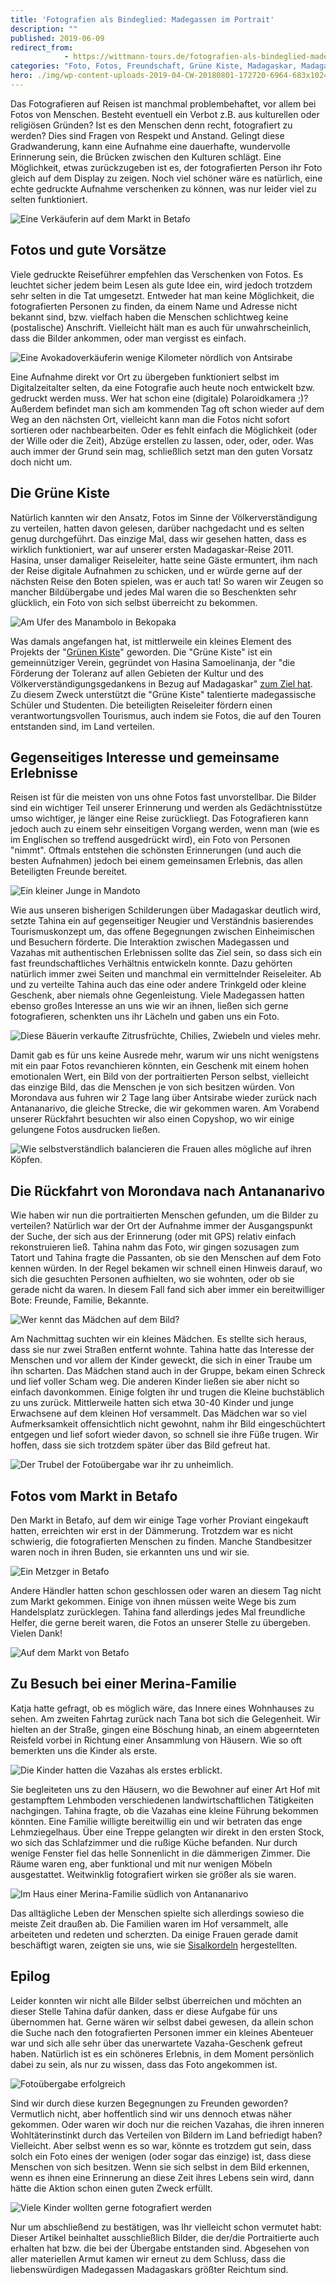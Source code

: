 ```yaml
---
title: 'Fotografien als Bindeglied: Madegassen im Portrait'
description: ""
published: 2019-06-09
redirect_from: 
            - https://wittmann-tours.de/fotografien-als-bindeglied-madegassen-im-portrait/
categories: "Foto, Fotos, Freundschaft, Grüne Kiste, Madagaskar, Madagaskar, Madegassen, nachhaltig, Portrait, Respekt, Tourismus"
hero: ./img/wp-content-uploads-2019-04-CW-20180801-172720-6964-683x1024.jpg
---
```

Das Fotografieren auf Reisen ist manchmal problembehaftet, vor allem bei Fotos von Menschen. Besteht eventuell ein Verbot z.B. aus kulturellen oder religiösen Gründen? Ist es den Menschen denn recht, fotografiert zu werden? Dies sind Fragen von Respekt und Anstand. Gelingt diese Gradwanderung, kann eine Aufnahme eine dauerhafte, wundervolle Erinnerung sein, die Brücken zwischen den Kulturen schlägt. Eine Möglichkeit, etwas zurückzugeben ist es, der fotografierten Person ihr Foto gleich auf dem Display zu zeigen. Noch viel schöner wäre es natürlich, eine echte gedruckte Aufnahme verschenken zu können, was nur leider viel zu selten funktioniert.

![Eine Verkäuferin auf dem Markt in Betafo](http://wittmann-tours.de/wp-content/uploads/2019/04/CW-20180803-080826-8329-683x1024.jpg)

<!--more-->

## Fotos und gute Vorsätze

Viele gedruckte Reiseführer empfehlen das Verschenken von Fotos. Es leuchtet sicher jedem beim Lesen als gute Idee ein, wird jedoch trotzdem sehr selten in die Tat umgesetzt. Entweder hat man keine Möglichkeit, die fotografierten Personen zu finden, da einem Name und Adresse nicht bekannt sind, bzw. vielfach haben die Menschen schlichtweg keine (postalische) Anschrift. Vielleicht hält man es auch für unwahrscheinlich, dass die Bilder ankommen, oder man vergisst es einfach.

![Eine Avokadoverkäuferin wenige Kilometer nördlich von Antsirabe](./img/wp-content-uploads-2019-04-CW-20180801-172720-6964-683x1024.jpg)

Eine Aufnahme direkt vor Ort zu übergeben funktioniert selbst im Digitalzeitalter selten, da eine Fotografie auch heute noch entwickelt bzw. gedruckt werden muss. Wer hat schon eine (digitale) Polaroidkamera ;)? Außerdem befindet man sich am kommenden Tag oft schon wieder auf dem Weg an den nächsten Ort, vielleicht kann man die Fotos nicht sofort sortieren oder nachbearbeiten. Oder es fehlt einfach die Möglichkeit (oder der Wille oder die Zeit), Abzüge erstellen zu lassen, oder, oder, oder. Was auch immer der Grund sein mag, schließlich setzt man den guten Vorsatz doch nicht um.

## Die Grüne Kiste

Natürlich kannten wir den Ansatz, Fotos im Sinne der Völkerverständigung zu verteilen, hatten davon gelesen, darüber nachgedacht und es selten genug durchgeführt. Das einzige Mal, dass wir gesehen hatten, dass es wirklich funktioniert, war auf unserer ersten Madagaskar-Reise 2011. Hasina, unser damaliger Reiseleiter, hatte seine Gäste ermuntert, ihm nach der Reise digitale Aufnahmen zu schicken, und er würde gerne auf der nächsten Reise den Boten spielen, was er auch tat! So waren wir Zeugen so mancher Bildübergabe und jedes Mal waren die so Beschenkten sehr glücklich, ein Foto von sich selbst überreicht zu bekommen.

![Am Ufer des Manambolo in Bekopaka](http://wittmann-tours.de/wp-content/uploads/2019/04/CW-20180808-072305-8846-1024x683.jpg)

Was damals angefangen hat, ist mittlerweile ein kleines Element des Projekts der "[Grünen Kiste](http://www.madagruenekiste.org/de/)" geworden. Die "Grüne Kiste" ist ein gemeinnütziger Verein, gegründet von Hasina Samoelinanja, der "die Förderung der Toleranz auf allen Gebieten der Kultur und des Völkerverständigungsgedankens in Bezug auf Madagaskar" [zum Ziel hat](http://www.madagruenekiste.org/files/upload_mada/NEUE_Satzung_6_05_2018.pdf). Zu diesem Zweck unterstützt die "Grüne Kiste" talentierte madegassische Schüler und Studenten. Die beteiligten Reiseleiter fördern einen verantwortungsvollen Tourismus, auch indem sie Fotos, die auf den Touren entstanden sind, im Land verteilen.

## Gegenseitiges Interesse und gemeinsame Erlebnisse

Reisen ist für die meisten von uns ohne Fotos fast unvorstellbar. Die Bilder sind ein wichtiger Teil unserer Erinnerung und werden als Gedächtnisstütze umso wichtiger, je länger eine Reise zurückliegt. Das Fotografieren kann jedoch auch zu einem sehr einseitigen Vorgang werden, wenn man (wie es im Englischen so treffend ausgedrückt wird), ein Foto von Personen "nimmt". Oftmals entstehen die schönsten Erinnerungen (und auch die besten Aufnahmen) jedoch bei einem gemeinsamen Erlebnis, das allen Beteiligten Freunde bereitet.

![Ein kleiner Junge in Mandoto](http://wittmann-tours.de/wp-content/uploads/2019/04/CW-20180803-103131-8351-683x1024.jpg)

Wie aus unseren bisherigen Schilderungen über Madagaskar deutlich wird, setzte Tahina ein auf gegenseitiger Neugier und Verständnis basierendes Tourismuskonzept um, das offene Begegnungen zwischen Einheimischen und Besuchern förderte. Die Interaktion zwischen Madegassen und Vazahas mit authentischen Erlebnissen sollte das Ziel sein, so dass sich ein fast freundschaftliches Verhältnis entwickeln konnte. Dazu gehörten natürlich immer zwei Seiten und manchmal ein vermittelnder Reiseleiter. Ab und zu verteilte Tahina auch das eine oder andere Trinkgeld oder kleine Geschenk, aber niemals ohne Gegenleistung. Viele Madegassen hatten ebenso großes Interesse an uns wie wir an ihnen, ließen sich gerne fotografieren, schenkten uns ihr Lächeln und gaben uns ein Foto.

![Diese Bäuerin verkaufte Zitrusfrüchte, Chilies, Zwiebeln und vieles mehr.](http://wittmann-tours.de/wp-content/uploads/2019/04/CW-20180803-080325-8320-1024x683.jpg)

Damit gab es für uns keine Ausrede mehr, warum wir uns nicht wenigstens mit ein paar Fotos revanchieren könnten, ein Geschenk mit einem hohen emotionalen Wert, ein Bild von der portraitierten Person selbst, vielleicht das einzige Bild, das die Menschen je von sich besitzen würden. Von Morondava aus fuhren wir 2 Tage lang über Antsirabe wieder zurück nach Antananarivo, die gleiche Strecke, die wir gekommen waren. Am Vorabend unserer Rückfahrt besuchten wir also einen Copyshop, wo wir einige gelungene Fotos ausdrucken ließen.

![Wie selbstverständlich balancieren die Frauen alles mögliche auf ihren Köpfen.](http://wittmann-tours.de/wp-content/uploads/2019/04/CW-20180810-084912-9153-1024x683.jpg)

## Die Rückfahrt von Morondava nach Antananarivo

Wie haben wir nun die portraitierten Menschen gefunden, um die Bilder zu verteilen? Natürlich war der Ort der Aufnahme immer der Ausgangspunkt der Suche, der sich aus der Erinnerung (oder mit GPS) relativ einfach rekonstruieren ließ. Tahina nahm das Foto, wir gingen sozusagen zum Tatort und Tahina fragte die Passanten, ob sie den Menschen auf dem Foto kennen würden. In der Regel bekamen wir schnell einen Hinweis darauf, wo sich die gesuchten Personen aufhielten, wo sie wohnten, oder ob sie gerade nicht da waren. In diesem Fall fand sich aber immer ein bereitwilliger Bote: Freunde, Familie, Bekannte.

![Wer kennt das Mädchen auf dem Bild?](http://wittmann-tours.de/wp-content/uploads/2019/04/CW-20180810-161144-7677-1024x683.jpg)

Am Nachmittag suchten wir ein kleines Mädchen. Es stellte sich heraus, dass sie nur zwei Straßen entfernt wohnte. Tahina hatte das Interesse der Menschen und vor allem der Kinder geweckt, die sich in einer Traube um ihn scharten. Das Mädchen stand auch in der Gruppe, bekam einen Schreck und lief voller Scham weg. Die anderen Kinder ließen sie aber nicht so einfach davonkommen. Einige folgten ihr und trugen die Kleine buchstäblich zu uns zurück. Mittlerweile hatten sich etwa 30-40 Kinder und junge Erwachsene auf dem kleinen Hof versammelt. Das Mädchen war so viel Aufmerksamkeit offensichtlich nicht gewohnt, nahm ihr Bild eingeschüchtert entgegen und lief sofort wieder davon, so schnell sie ihre Füße trugen. Wir hoffen, dass sie sich trotzdem später über das Bild gefreut hat.

![Der Trubel der Fotoübergabe war ihr zu unheimlich.](http://wittmann-tours.de/wp-content/uploads/2019/04/CW-20180803-103141-8353-683x1024.jpg)

## Fotos vom Markt in Betafo

Den Markt in Betafo, auf dem wir einige Tage vorher Proviant eingekauft hatten, erreichten wir erst in der Dämmerung. Trotzdem war es nicht schwierig, die fotografierten Menschen zu finden. Manche Standbesitzer waren noch in ihren Buden, sie erkannten uns und wir sie.

![Ein Metzger in Betafo](http://wittmann-tours.de/wp-content/uploads/2019/04/CW-20180803-081006-8332-683x1024.jpg)

Andere Händler hatten schon geschlossen oder waren an diesem Tag nicht zum Markt gekommen. Einige von ihnen müssen weite Wege bis zum Handelsplatz zurücklegen. Tahina fand allerdings jedes Mal freundliche Helfer, die gerne bereit waren, die Fotos an unserer Stelle zu übergeben. Vielen Dank!

![Auf dem Markt von Betafo](http://wittmann-tours.de/wp-content/uploads/2019/04/CW-20180803-080536-8326-683x1024.jpg)

## Zu Besuch bei einer Merina-Familie

Katja hatte gefragt, ob es möglich wäre, das Innere eines Wohnhauses zu sehen. Am zweiten Fahrtag zurück nach Tana bot sich die Gelegenheit. Wir hielten an der Straße, gingen eine Böschung hinab, an einem abgeernteten Reisfeld vorbei in Richtung einer Ansammlung von Häusern. Wie so oft bemerkten uns die Kinder als erste.

![Die Kinder hatten die Vazahas als erstes erblickt.](http://wittmann-tours.de/wp-content/uploads/2019/04/CW-20180811-150807-9199-1024x683.jpg)

Sie begleiteten uns zu den Häusern, wo die Bewohner auf einer Art Hof mit gestampftem Lehmboden verschiedenen landwirtschaftlichen Tätigkeiten nachgingen. Tahina fragte, ob die Vazahas eine kleine Führung bekommen könnten. Eine Familie willigte bereitwillig ein und wir betraten das enge Lehmziegelhaus. Über eine Treppe gelangten wir direkt in den ersten Stock, wo sich das Schlafzimmer und die rußige Küche befanden. Nur durch wenige Fenster fiel das helle Sonnenlicht in die dämmerigen Zimmer. Die Räume waren eng, aber funktional und mit nur wenigen Möbeln ausgestattet. Weitwinklig fotografiert wirken sie größer als sie waren.

![Im Haus einer Merina-Familie südlich von Antananarivo](http://wittmann-tours.de/wp-content/uploads/2019/04/CW-20180811-152557-9218-HDR-1024x683.jpg)

Das alltägliche Leben der Menschen spielte sich allerdings sowieso die meiste Zeit draußen ab. Die Familien waren im Hof versammelt, alle arbeiteten und redeten und scherzten. Da einige Frauen gerade damit beschäftigt waren, zeigten sie uns, wie sie [Sisalkordeln](https://de.wikipedia.org/wiki/Sisalfaser) hergestellten.

## Epilog

Leider konnten wir nicht alle Bilder selbst überreichen und möchten an dieser Stelle Tahina dafür danken, dass er diese Aufgabe für uns übernommen hat. Gerne wären wir selbst dabei gewesen, da allein schon die Suche nach den fotografierten Personen immer ein kleines Abenteuer war und sich alle sehr über das unerwartete Vazaha-Geschenk gefreut haben. Natürlich ist es ein schöneres Erlebnis, in dem Moment persönlich dabei zu sein, als nur zu wissen, dass das Foto angekommen ist.

![Fotoübergabe erfolgreich](http://wittmann-tours.de/wp-content/uploads/2019/04/CW-20180811-102339-7753-1024x683.jpg)

Sind wir durch diese kurzen Begegnungen zu Freunden geworden? Vermutlich nicht, aber hoffentlich sind wir uns dennoch etwas näher gekommen. Oder waren wir doch nur die reichen Vazahas, die ihren inneren Wohltäterinstinkt durch das Verteilen von Bildern im Land befriedigt haben? Vielleicht. Aber selbst wenn es so war, könnte es trotzdem gut sein, dass solch ein Foto eines der wenigen (oder sogar das einzige) ist, dass diese Menschen von sich besitzen. Wenn sie sich selbst in dem Bild erkennen, wenn es ihnen eine Erinnerung an diese Zeit ihres Lebens sein wird, dann hätte die Aktion schon einen guten Zweck erfüllt.

![Viele Kinder wollten gerne fotografiert werden](http://wittmann-tours.de/wp-content/uploads/2019/04/CW-20180803-080243-8316-683x1024.jpg)

Nur um abschließend zu bestätigen, was Ihr vielleicht schon vermutet habt: Dieser Artikel beinhaltet ausschließlich Bilder, die der/die Portraitierte auch erhalten hat bzw. die bei der Übergabe entstanden sind. Abgesehen von aller materiellen Armut kamen wir erneut zu dem Schluss, dass die liebenswürdigen Madegassen Madagaskars größter Reichtum sind.
